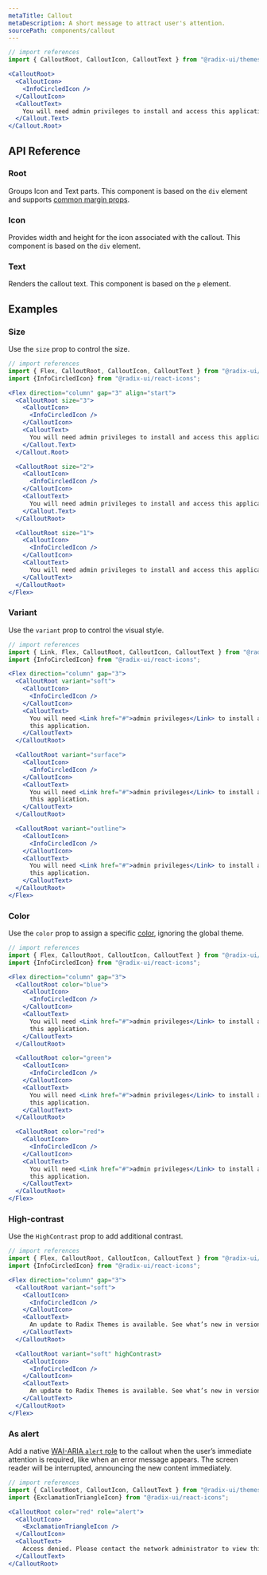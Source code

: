 ```yaml
---
metaTitle: Callout
metaDescription: A short message to attract user's attention.
sourcePath: components/callout
---
```


```jsx live=true
// import references
import { CalloutRoot, CalloutIcon, CalloutText } from "@radix-ui/themes";

<CalloutRoot>
  <CalloutIcon>
    <InfoCircledIcon />
  </CalloutIcon>
  <CalloutText>
    You will need admin privileges to install and access this application.
  </Callout.Text>
</Callout.Root>
```

## API Reference

### Root

Groups Icon and Text parts. This component is based on the `div` element and supports [common margin props](/themes/docs/theme/layout#margin-props).

<ThemesPropsTable name="calloutRoot" />

### Icon

Provides width and height for the icon associated with the callout. This component is based on the `div` element.

### Text

Renders the callout text. This component is based on the `p` element.

## Examples

### Size

Use the `size` prop to control the size.

```jsx live=true
// import references
import { Flex, CalloutRoot, CalloutIcon, CalloutText } from "@radix-ui/themes";
import {InfoCircledIcon} from "@radix-ui/react-icons";

<Flex direction="column" gap="3" align="start">
  <CalloutRoot size="3">
    <CalloutIcon>
      <InfoCircledIcon />
    </CalloutIcon>
    <CalloutText>
      You will need admin privileges to install and access this application.
    </Callout.Text>
  </Callout.Root>

  <CalloutRoot size="2">
    <CalloutIcon>
      <InfoCircledIcon />
    </CalloutIcon>
    <CalloutText>
      You will need admin privileges to install and access this application.
    </Callout.Text>
  </CalloutRoot>

  <CalloutRoot size="1">
    <CalloutIcon>
      <InfoCircledIcon />
    </CalloutIcon>
    <CalloutText>
      You will need admin privileges to install and access this application.
    </CalloutText>
  </CalloutRoot>
</Flex>
```

### Variant

Use the `variant` prop to control the visual style.

```jsx live=true
// import references
import { Link, Flex, CalloutRoot, CalloutIcon, CalloutText } from "@radix-ui/themes";
import {InfoCircledIcon} from "@radix-ui/react-icons";

<Flex direction="column" gap="3">
  <CalloutRoot variant="soft">
    <CalloutIcon>
      <InfoCircledIcon />
    </CalloutIcon>
    <CalloutText>
      You will need <Link href="#">admin privileges</Link> to install and access
      this application.
    </CalloutText>
  </CalloutRoot>

  <CalloutRoot variant="surface">
    <CalloutIcon>
      <InfoCircledIcon />
    </CalloutIcon>
    <CalloutText>
      You will need <Link href="#">admin privileges</Link> to install and access
      this application.
    </CalloutText>
  </CalloutRoot>

  <CalloutRoot variant="outline">
    <CalloutIcon>
      <InfoCircledIcon />
    </CalloutIcon>
    <CalloutText>
      You will need <Link href="#">admin privileges</Link> to install and access
      this application.
    </CalloutText>
  </CalloutRoot>
</Flex>
```

### Color

Use the `color` prop to assign a specific [color](/themes/docs/theme/color), ignoring the global theme.

```jsx live=true
// import references
import { Flex, CalloutRoot, CalloutIcon, CalloutText } from "@radix-ui/themes";
import {InfoCircledIcon} from "@radix-ui/react-icons";

<Flex direction="column" gap="3">
  <CalloutRoot color="blue">
    <CalloutIcon>
      <InfoCircledIcon />
    </CalloutIcon>
    <CalloutText>
      You will need <Link href="#">admin privileges</Link> to install and access
      this application.
    </CalloutText>
  </CalloutRoot>

  <CalloutRoot color="green">
    <CalloutIcon>
      <InfoCircledIcon />
    </CalloutIcon>
    <CalloutText>
      You will need <Link href="#">admin privileges</Link> to install and access
      this application.
    </CalloutText>
  </CalloutRoot>

  <CalloutRoot color="red">
    <CalloutIcon>
      <InfoCircledIcon />
    </CalloutIcon>
    <CalloutText>
      You will need <Link href="#">admin privileges</Link> to install and access
      this application.
    </CalloutText>
  </CalloutRoot>
</Flex>
```

### High-contrast

Use the `HighContrast` prop to add additional contrast.

```jsx live=true
// import references
import { Flex, CalloutRoot, CalloutIcon, CalloutText } from "@radix-ui/themes";
import {InfoCircledIcon} from "@radix-ui/react-icons";

<Flex direction="column" gap="3">
  <CalloutRoot variant="soft">
    <CalloutIcon>
      <InfoCircledIcon />
    </CalloutIcon>
    <CalloutText>
      An update to Radix Themes is available. See what’s new in version 3.2.0.
    </CalloutText>
  </CalloutRoot>

  <CalloutRoot variant="soft" highContrast>
    <CalloutIcon>
      <InfoCircledIcon />
    </CalloutIcon>
    <CalloutText>
      An update to Radix Themes is available. See what’s new in version 3.2.0.
    </CalloutText>
  </CalloutRoot>
</Flex>
```

### As alert

Add a native [WAI-ARIA `alert` role](https://developer.mozilla.org/en-US/docs/Web/Accessibility/ARIA/Roles/alert_role) to the callout when the user’s immediate attention is required, like when an error message appears. The screen reader will be interrupted, announcing the new content immediately.

```jsx live=true
// import references
import { CalloutRoot, CalloutIcon, CalloutText } from "@radix-ui/themes";
import {ExclamationTriangleIcon} from "@radix-ui/react-icons";

<CalloutRoot color="red" role="alert">
  <CalloutIcon>
    <ExclamationTriangleIcon />
  </CalloutIcon>
  <CalloutText>
    Access denied. Please contact the network administrator to view this page.
  </CalloutText>
</CalloutRoot>
```
